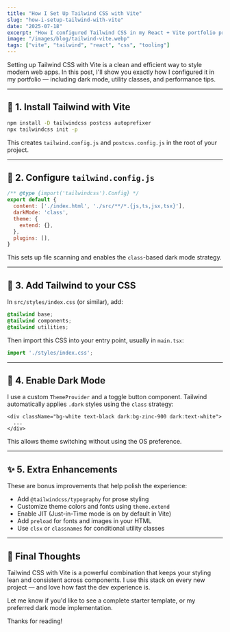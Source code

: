 ```yaml
---
title: "How I Set Up Tailwind CSS with Vite"
slug: "how-i-setup-tailwind-with-vite"
date: "2025-07-18"
excerpt: "How I configured Tailwind CSS in my React + Vite portfolio project — including dark mode, global styling, and build-time optimization."
image: "/images/blog/tailwind-vite.webp"
tags: ["vite", "tailwind", "react", "css", "tooling"]
---
```


Setting up Tailwind CSS with Vite is a clean and efficient way to style modern web apps. In this post, I'll show you exactly how I configured it in my portfolio — including dark mode, utility classes, and performance tips.

---

## 🔧 1. Install Tailwind with Vite

```bash
npm install -D tailwindcss postcss autoprefixer
npx tailwindcss init -p
```

This creates `tailwind.config.js` and `postcss.config.js` in the root of your project.

---

## 📁 2. Configure `tailwind.config.js`

```js
/** @type {import('tailwindcss').Config} */
export default {
  content: ['./index.html', './src/**/*.{js,ts,jsx,tsx}'],
  darkMode: 'class',
  theme: {
    extend: {},
  },
  plugins: [],
}
```

This sets up file scanning and enables the `class`-based dark mode strategy.

---

## 🎨 3. Add Tailwind to your CSS

In `src/styles/index.css` (or similar), add:

```css
@tailwind base;
@tailwind components;
@tailwind utilities;
```

Then import this CSS into your entry point, usually in `main.tsx`:

```ts
import './styles/index.css';
```

---

## 🌙 4. Enable Dark Mode

I use a custom `ThemeProvider` and a toggle button component. Tailwind automatically applies `.dark` styles using the `class` strategy:

```tsx
<div className="bg-white text-black dark:bg-zinc-900 dark:text-white">
  ...
</div>
```

This allows theme switching without using the OS preference.

---

## ✨ 5. Extra Enhancements

These are bonus improvements that help polish the experience:

- Add `@tailwindcss/typography` for prose styling
- Customize theme colors and fonts using `theme.extend`
- Enable JIT (Just-in-Time mode is on by default in Vite)
- Add `preload` for fonts and images in your HTML
- Use `clsx` or `classnames` for conditional utility classes

---

## 💬 Final Thoughts

Tailwind CSS with Vite is a powerful combination that keeps your styling lean and consistent across components. I use this stack on every new project — and love how fast the dev experience is.

Let me know if you'd like to see a complete starter template, or my preferred dark mode implementation.

Thanks for reading!
